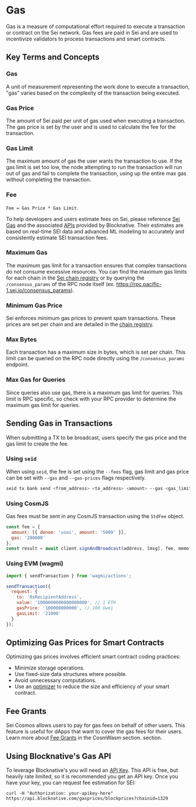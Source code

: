 # Gas

Gas is a measure of computational effort required to execute a transaction or
contract on the Sei network. Gas fees are paid in Sei and are used to
incentivize validators to process transactions and smart contracts.

## Key Terms and Concepts

### Gas

A unit of measurement representing the work done to execute a transaction, "gas"
varies based on the complexity of the transaction being executed.

### Gas Price

The amount of Sei paid per unit of gas used when executing a transaction. The
gas price is set by the user and is used to calculate the fee for the
transaction.

### Gas Limit

The maximum amount of gas the user wants the transaction to use. If the gas
limit is set too low, the node attempting to run the transaction will run out of
gas and fail to complete the transaction, using up the entire max gas without
completing the transaction.

### Fee

`Fee = Gas Price * Gas Limit`.

To help developers and users estimate fees on Sei, please reference
[Sei Gas](https://seigas.com) and the associated
[APIs](https://docs.blocknative.com/gas-prediction/gas-platform) provided by
Blocknative. Their estimates are based on real-time SEI data and advanced ML
modeling to accurately and consistently estimate SEI transaction fees.

### Maximum Gas

The maximum gas limit for a transaction ensures that complex transactions do not
consume excessive resources. You can find the maximum gas limits for each chain
in the
[Sei chain registry](https://github.com/sei-protocol/chain-registry/blob/main/gas.json)
or by querying the `/consensus_params` of the RPC node itself (ex.
https://rpc.pacific-1.sei.io/consensus_params).

### Minimum Gas Price

Sei enforces minimum gas prices to prevent spam transactions. These prices are
set per chain and are detailed in the
[chain registry](https://github.com/sei-protocol/chain-registry/blob/main/gas.json).

### Max Bytes

Each transaction has a maximum size in bytes, which is set per chain. This limit
can be queried on the RPC node directly using the `/consensus_params` endpoint.

### Max Gas for Queries

Since queries also use gas, there is a maximum gas limit for queries. This limit
is RPC specific, so check with your RPC provider to determine the maximum gas
limit for queries.

## Sending Gas in Transactions

When submitting a TX to be broadcast, users specify the gas price and the gas
limit to create the fee.

### Using `seid`

When using `seid`, the fee is set using the `--fees` flag, gas limit and gas
price can be set with `--gas` and `--gas-prices` flags respectively.

```sh copy
seid tx bank send <from_address> <to_address> <amount> --gas <gas_limit> --gas-prices <gas_price> --fees <fee>
```

### Using CosmJS

Gas fees must be sent in any CosmJS transaction using the `StdFee` object.

```js copy
const fee = {
  amount: [{ denom: 'usei', amount: '5000' }],
  gas: '200000'
};
const result = await client.signAndBroadcast(address, [msg], fee, memo);
```

### Using EVM (wagmi)

```js copy
import { sendTransaction } from 'wagmi/actions';

sendTransaction({
  request: {
    to: '0xRecipientAddress',
    value: '1000000000000000000', // 1 ETH
    gasPrice: '100000000000', // 100 Gwei
    gasLimit: '21000'
  }
});
```

## Optimizing Gas Prices for Smart Contracts

Optimizing gas prices involves efficient smart contract coding practices:

- Minimize storage operations.
- Use fixed-size data structures where possible.
- Avoid unnecessary computations.
- Use an [optimizer](https://github.com/CosmWasm/optimizer) to reduce the size
  and efficiency of your smart contract.

## Fee Grants

Sei Cosmos allows users to pay for gas fees on behalf of other users. This feature is
useful for dApps that want to cover the gas fees for their users. Learn more
about [Fee Grants](/cosmwasm/fee-grants) in the CosmWasm section.
section.

## Using Blocknative's Gas API

To leverage Blocknative's you will need an [API Key](https://docs.blocknative.com/gas-prediction/gas-platform#authentication). This API is free, but heavily rate limited, so it is recommended you get an API key. Once you have your key, you can request fee estimation for SEI:

```
curl -H "Authorization: your-apikey-here" https://api.blocknative.com/gasprices/blockprices?chainid=1329
```
